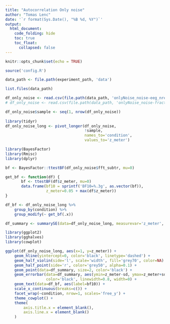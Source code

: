 ```yaml
---
title: "Autocorrelation Only noise"
author: "Tomas Lenc"
date: '`r format(Sys.Date(), "%B %d, %Y")`'
output:
  html_document: 
    code_folding: hide
    toc: true
    toc_float: 
      collapsed: false
---
```

```r
knitr::opts_chunk$set(echo = TRUE)

source('config.R')

```

```r

data_path <- file.path(experiment_path, 'data')

list.files(data_path)
```


```r

df_only_noise <- read.csv(file.path(data_path, 'onlyNoise_noise-eeg_nrep-1000.csv'))
# df_only_noise <- read.csv(file.path(data_path, 'onlyNoise_noise-fractal_exp--1.5_nrep-1000.csv'))

df_only_noise$sample <- seq(1, nrow(df_only_noise))
    
library(tidyr)
df_only_noise_long <- pivot_longer(df_only_noise,
                                   !sample, 
                                   names_to='condition',
                                   values_to='z_meter')

```



```r

library(BayesFactor)
library(Rmisc)
library(dplyr)

bf <- BayesFactor::ttestBF(df_only_noise$fft_subtr, mu=0)

get_bf <- function(df) {
       bf <- ttestBF(df$z_meter, mu=0)
       data.frame(bf10 = sprintf('BF10=%.3g', as.vector(bf)),
                  z_meter=0.05 + max(df$z_meter))
}

df_bf <- df_only_noise_long %>% 
    group_by(condition) %>%
    group_modify(~ get_bf(.x))

df_summary <- summarySE(data=df_only_noise_long, measurevar='z_meter', groupvars=c('condition'))


```


```r
library(ggplot2)
library(gghalves)
library(cowplot)

ggplot(df_only_noise_long, aes(x=1, y=z_meter)) + 
    geom_hline(yintercept=0, color='black', linetype='dashed') + 
    geom_half_violin(side='l', scale='width', fill='grey70', color=NA) + 
    geom_half_point(side='r', color='grey50', alpha=0.1) + 
    geom_point(data=df_summary, size=2, color='black') + 
    geom_errorbar(data=df_summary, aes(ymin=z_meter-sd, ymax=z_meter+sd),
                  color='black', linewidth=0.8, width=0) + 
    geom_text(data=df_bf, aes(label=bf10)) + 
    scale_x_continuous(breaks=c()) + 
    facet_wrap(~condition, nrow=1, scales='free_y') + 
    theme_cowplot() + 
    theme(
        axis.title.x = element_blank(),
        axis.line.x = element_blank()
    )

```












































